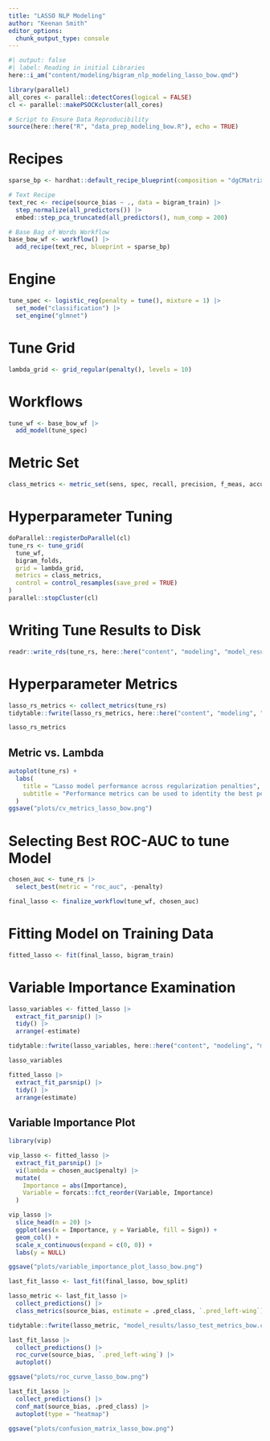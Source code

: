 ---
title: "LASSO NLP Modeling"
author: "Keenan Smith"
editor_options: 
  chunk_output_type: console
---

```{r}
#| output: false
#| label: Reading in initial Libraries
here::i_am("content/modeling/bigram_nlp_modeling_lasso_bow.qmd")

library(parallel)
all_cores <- parallel::detectCores(logical = FALSE)
cl <- parallel::makePSOCKcluster(all_cores)

# Script to Ensure Data Reproducibility
source(here::here("R", "data_prep_modeling_bow.R"), echo = TRUE)
```

# Recipes

```{r}
sparse_bp <- hardhat::default_recipe_blueprint(composition = "dgCMatrix")

# Text Recipe
text_rec <- recipe(source_bias ~ ., data = bigram_train) |>
  step_normalize(all_predictors()) |>
  embed::step_pca_truncated(all_predictors(), num_comp = 200)

# Base Bag of Words Workflow
base_bow_wf <- workflow() |>
  add_recipe(text_rec, blueprint = sparse_bp)
```

# Engine

```{r}
tune_spec <- logistic_reg(penalty = tune(), mixture = 1) |>
  set_mode("classification") |>
  set_engine("glmnet")
```

# Tune Grid

```{r}
lambda_grid <- grid_regular(penalty(), levels = 10)
```

# Workflows

```{r}
tune_wf <- base_bow_wf |>
  add_model(tune_spec)
```

# Metric Set

```{r}
class_metrics <- metric_set(sens, spec, recall, precision, f_meas, accuracy, roc_auc, pr_auc)
```

# Hyperparameter Tuning

```{r}
doParallel::registerDoParallel(cl)
tune_rs <- tune_grid(
  tune_wf,
  bigram_folds,
  grid = lambda_grid,
  metrics = class_metrics,
  control = control_resamples(save_pred = TRUE)
)
parallel::stopCluster(cl)
```

# Writing Tune Results to Disk

```{r}
readr::write_rds(tune_rs, here::here("content", "modeling", "model_results", "tune_results_lasso_bow_svd.rds"), compress = "gz")
```


# Hyperparameter Metrics

```{r}
lasso_rs_metrics <- collect_metrics(tune_rs)
tidytable::fwrite(lasso_rs_metrics, here::here("content", "modeling", "model_results", "lasso_rs_metrics_bow_bigrams_4k_svd.csv"))

lasso_rs_metrics
```

## Metric vs. Lambda

```{r}
autoplot(tune_rs) +
  labs(
    title = "Lasso model performance across regularization penalties",
    subtitle = "Performance metrics can be used to identity the best penalty"
  )
ggsave("plots/cv_metrics_lasso_bow.png")
```

# Selecting Best ROC-AUC to tune Model

```{r}
chosen_auc <- tune_rs |>
  select_best(metric = "roc_auc", -penalty)

final_lasso <- finalize_workflow(tune_wf, chosen_auc)
```

# Fitting Model on Training Data

```{r}
fitted_lasso <- fit(final_lasso, bigram_train)
```

# Variable Importance Examination

```{r}
lasso_variables <- fitted_lasso |>
  extract_fit_parsnip() |>
  tidy() |>
  arrange(-estimate)

tidytable::fwrite(lasso_variables, here::here("content", "modeling", "model_results", "lasso_variables_bow_third_run_4k.csv"))

lasso_variables
```

```{r}
fitted_lasso |>
  extract_fit_parsnip() |>
  tidy() |>
  arrange(estimate)
```

## Variable Importance Plot

```{r}
library(vip)

vip_lasso <- fitted_lasso |>
  extract_fit_parsnip() |>
  vi(lambda = chosen_auc$penalty) |>
  mutate(
    Importance = abs(Importance),
    Variable = forcats::fct_reorder(Variable, Importance)
  )

vip_lasso |>
  slice_head(n = 20) |>
  ggplot(aes(x = Importance, y = Variable, fill = Sign)) +
  geom_col() +
  scale_x_continuous(expand = c(0, 0)) +
  labs(y = NULL)

ggsave("plots/variable_importance_plot_lasso_bow.png")
```

```{r}
last_fit_lasso <- last_fit(final_lasso, bow_split)

lasso_metric <- last_fit_lasso |>
  collect_predictions() |>
  class_metrics(source_bias, estimate = .pred_class, `.pred_left-wing`)

tidytable::fwrite(lasso_metric, "model_results/lasso_test_metrics_bow.csv")

last_fit_lasso |>
  collect_predictions() |>
  roc_curve(source_bias, `.pred_left-wing`) |>
  autoplot()

ggsave("plots/roc_curve_lasso_bow.png")

last_fit_lasso |>
  collect_predictions() |>
  conf_mat(source_bias, .pred_class) |>
  autoplot(type = "heatmap")

ggsave("plots/confusion_matrix_lasso_bow.png")
```


